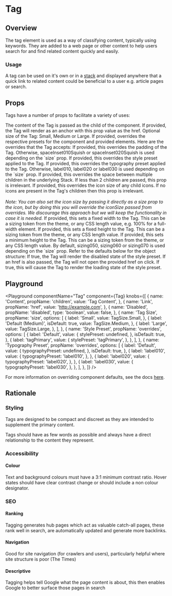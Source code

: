 

# Tag

## Overview

The tag element is used as a way of classifying content, typically using keywords. They are added to a web page or other content to help users search for and find related content quickly and easily.

### Usage

A tag can be used on it's own or in a [stack](/components/stack) and displayed anywhere that a quick link to related content could be beneficial to a user e.g. article pages or search.

## Props

Tags have a number of props to facilitate a variety of uses:

<LegacyBlock marginTop="sizing040">
  <Prop name="children" type="string" required>
    The content of the Tag is passed as the child of the component.
  </Prop>
  <Prop name="href" type="string">
    If provided, the Tag will render as an anchor with this prop value as the
    href.
  </Prop>
  <Prop name="size" type="TagSize" default="Medium">
    Optional size of the Tag: Small, Medium or Large.
  </Prop>

  <Prop name="overrides" type="object">
    If provided, overrides the respective presets for the component and provided elements.
    Here are the overrides that the Tag accepts:
    <Prop name="spaceInset" type="PaddingPresetKeys">
      If provided, this overrides the padding of the Tag. Otherwise,
      spaceInset010Squish or spaceInset020Squish is used depending on the `size`
      prop.
    </Prop>
    <Prop name="stylePreset" type="string" default="tagDefault">
      If provided, this overrides the style preset applied to the Tag.
    </Prop>
    <Prop name="typographyPreset" type="string">
      If provided, this overrides the typography preset applied to the Tag. Otherwise,
      label010, label020 or label030 is used depending on the `size` prop.
    </Prop>
    <Prop name="space" type="SizingKeys">
      If provided, this overrides the space between multiple children in the
      underlying Stack. If less than 2 children are passed, this prop is
      irrelevant.
    </Prop>
    <Prop name="iconSize" type="IconSizeKeys" default="iconSize010">
      If provided, this overrides the icon size of any child icons. If no icons
      are present in the Tag's children then this prop is irrelevant.
      <br />
      <br />
      <i>Note: You can also set the icon size by passing it directly as a size prop to the icon,
      but by doing this you will override the iconSize passed from overrides.
      We discourage this approach but we will keep the functionality
      in case it is needed.</i>
    </Prop>
    <Prop name="width" type="SizingKeys | string">
      If provided, this sets a fixed width to the Tag. This can be a sizing token
      from the theme, or any CSS length value, e.g. 100% for a full-width element.
    </Prop>
    <Prop name="height" type="SizingKeys | string">
      If provided, this sets a fixed height to the Tag. This can be a sizing token
      from the theme, or any CSS length value.
    </Prop>
    <Prop name="minHeight" type="SizingKeys | string">
      If provided, this sets a minimum height to the Tag. This can be a sizing
      token from the theme, or any CSS length value. By default, sizing050,
      sizing060 or sizing070 is used depending on the `size` prop.
    </Prop>
    Refer to the defaults below for the object structure:
    <CodeFromDefaultPresets componentName="tag" />
  </Prop>
  <Prop name="disabled" type="boolean" default={false}>
    If true, the Tag will render the disabled state of the style preset. If an
    href is also passed, the Tag will not open the provided href on click.
  </Prop>
  <Prop name="isLoading" type="boolean" default="false">
    If true, this will cause the Tag to render the loading state of the style
    preset.
  </Prop>
</LegacyBlock>

## Playground

<Playground
  componentName="Tag"
  component={Tag}
  knobs={[
    {
      name: 'Content',
      propName: 'children',
      value: 'Tag Content',
    },
    {
      name: 'Link',
      propName: 'href',
      value: 'http://example.com',
    },
    {
      name: 'Disabled',
      propName: 'disabled',
      type: 'boolean',
      value: false,
    },
    {
      name: 'Tag Size',
      propName: 'size',
      options: [
        {
          label: 'Small',
          value: TagSize.Small,
        },
        {
          label: 'Default (Medium)',
          isDefault: true,
          value: TagSize.Medium,
        },
        {
          label: 'Large',
          value: TagSize.Large,
        },
      ],
    },
    {
      name: 'Style Preset',
      propName: 'overrides',
      options: [
        {
          label: 'Default',
          value: {
            stylePreset: undefined,
          },
          isDefault: true,
        },
        {
          label: 'tagPrimary',
          value: {
            stylePreset: 'tagPrimary',
          },
        },
      ],
    },
    {
      name: 'Typography Preset',
      propName: 'overrides',
      options: [
        {
          label: 'Default',
          value: {
            typographyPreset: undefined,
          },
          isDefault: true,
        },
        {
          label: 'label010',
          value: {
            typographyPreset: 'label010',
          },
        },
        {
          label: 'label020',
          value: {
            typographyPreset: 'label020',
          },
        },
        {
          label: 'label030',
          value: {
            typographyPreset: 'label030',
          },
        },
      ],
    },
  ]}
/>

For more information on overriding component defaults, see the docs [here](/theming/component-defaults).

## Rationale

### Styling

Tags are designed to be compact and discreet as they are intended to supplement the primary content.

Tags should have as few words as possible and always have a direct relationship to the content they represent.

### Accessibility

#### Colour

Text and background colours must have a 3:1 minimum contrast ratio.
Hover states should have clear contrast change or should include a non colour designator.

### SEO

#### Ranking

Tagging generates hub pages which act as valuable catch-all pages, these rank well in search, are automatically updated and generate more backlinks.

#### Navigation

Good for site navigation (for crawlers and users), particularly helpful where site structure is poor (The Times)

#### Descriptive

Tagging helps tell Google what the page content is about, this then enables Google to better surface those pages in search
